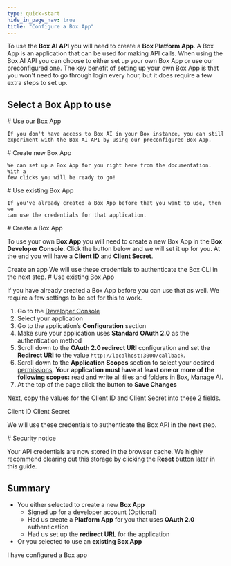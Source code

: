 ```yaml
---
type: quick-start
hide_in_page_nav: true
title: "Configure a Box App"
---
```

To use the **Box AI API** you will need to create a **Box Platform App**.
A Box App is an application that can be used for making API calls. When
using the Box AI API you can choose to either set up your own Box App or use
our preconfigured one. The key benefit of setting up your own Box App
is that you won't need to go through login every hour, but it does require a few
extra steps to set up.

## Select a Box App to use

<Grid columns='3'>
  <Choose option='ai.app_type' value='use_ours' color='green'>
    # Use our Box App

    If you don't have access to Box AI in your Box instance, you can still
    experiment with the Box AI API by using our preconfigured Box App.
  </Choose>

  <Choose option='ai.app_type' value='create_new' color='blue'>
    # Create new Box App

    We can set up a Box App for you right here from the documentation. With a
    few clicks you will be ready to go!
  </Choose>

  <Choose option='ai.app_type' value='use_existing' color='red'>
    # Use existing Box App

    If you've already created a Box App before that you want to use, then we
    can use the credentials for that application.
  </Choose>
</Grid>

<Choice option='ai.app_type' value='create_new,clicked' color='blue'>
  # Create a Box App

  To use your own **Box App** you will need to create a
  new Box App in the **Box Developer Console**. Click the button below and we
  will set it up for you. At the end you will have a **Client ID** and
  **Client Secret**.

  <Trigger option="ai.app_type" value="clicked">
    <AppButton
      id='ai'
      name='Box AI Ask'
      scopes='root_readwrite,ai.readwrite'
      can_act_as_user
      authentication_type='auth_code_grant'
      redirect_url='http://localhost:3000/callback'
      cors_origins=''>
      Create an app
    </AppButton>
  </Trigger>

  <Observe option="ai.app_type" value="clicked">
    We will use these credentials to authenticate the Box CLI in the next
    step.
  </Observe>
</Choice>

<Choice option='ai.app_type' value='use_existing' color='red'>
  # Use existing Box App

  If you have already created a Box App before you can use that as well. We
  require a few settings to be set for this to work.

  1. Go to the [Developer Console][devconsole]
  2. Select your application
  3. Go to the application’s **Configuration** section
  4. Make sure your application uses **Standard OAuth 2.0** as the authentication method
  5. Scroll down to the **OAuth 2.0 redirect URI** configuration and set the **Redirect URI** to the value `http://localhost:3000/callback`.
  6. Scroll down to the **Application Scopes** section to select your desired [permissions][scopes]. **Your application must have at least one or more** **of the following scopes:** read and write all files and folders in Box,
  Manage AI.
  7. At the top of the page click the button to **Save Changes**

  Next, copy the values for the Client ID and Client Secret into these 2 fields.

  <Store id='ai_credentials.client_id' placeholder='zECq2EkYBjZ...' pattern='\w{32}'>
    Client ID
  </Store>

  <Store id='ai_credentials.client_secret' placeholder='913td9hr6jo...' pattern='\w{32}'>
    Client Secret
  </Store>

  We will use these credentials to authenticate the Box API in the next
  step.
</Choice>

<Choice option='ai.app_type' value='create_new,use_existing,clicked' color='none'>

<Message danger>
  # Security notice

  Your API credentials are now stored in the browser cache. We highly
  recommend clearing out this storage by clicking the **Reset** button later in
  this guide.
</Message>

</Choice>

<Choice option='ai.app_type' value='use_ours,create_new,use_existing,clicked' color='none'>

## Summary

* You either selected to create a new **Box App**
    * Signed up for a developer account (Optional)
    * Had us create a **Platform App** for you that uses **OAuth 2.0** authentication
    * Had us set up the **redirect URL** for the application
* Or you selected to use an **existing Box App**

</Choice>

<Observe option='ai.app_type' value='use_ours,create_new,use_existing,clicked'>
  <Next>I have configured a Box app</Next>
</Observe>

[devconsole]: https://cloud.app.box.com/developers/console
[signup]: https://account.box.com/signup/n/developer
[scopes]: g://api-calls/permissions-and-errors/scopes
